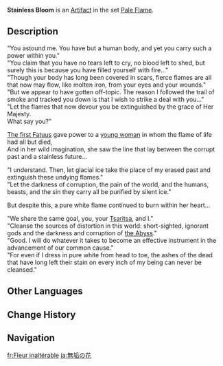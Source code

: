 {{Artifact Infobox
|image = Item Stainless Bloom.png
|set   = Pale Flame
|piece = Flower of Life
}}
{{Description|A hard, blue artificial flower. Its petals shall never wither, nor shall its colors fade.}}
'''Stainless Bloom''' is an [[Artifact]] in the set [[Pale Flame]].

==Description==
"You astound me. You have but a human body, and yet you carry such a power within you."<br />"You claim that you have no tears left to cry, no blood left to shed, but surely this is because you have filled yourself with fire..."<br />"Though your body has long been covered in scars, fierce flames are all that now may flow, like molten iron, from your eyes and your wounds."<br />"But we appear to have gotten off-topic. The reason I followed the trail of smoke and tracked you down is that I wish to strike a deal with you..."<br />"Let the flames that now devour you be extinguished by the grace of Her Majesty.<br />What say you?"

[[Pierro|The first Fatuus]] gave power to a [[Signora|young woman]] in whom the flame of life had all but died,<br />And in her wild imagination, she saw the line that lay between the corrupt past and a stainless future...

"I understand. Then, let glacial ice take the place of my erased past and extinguish these undying flames."<br />"Let the darkness of corruption, the pain of the world, and the humans, beasts, and the sin they carry all be purified by silent ice."

But despite this, a pure white flame continued to burn within her heart...

"We share the same goal, you, your [[Tsaritsa]], and I."<br />"Cleanse the sources of distortion in this world: short-sighted, ignorant gods and the darkness and corruption of [[the Abyss]]."<br />"Good. I will do whatever it takes to become an effective instrument in the advancement of our common cause."<br />"For even if I dress in pure white from head to toe, the ashes of the dead that have long left their stain on every inch of my being can never be cleansed."

==Other Languages==
{{Other Languages
|en      = Stainless Bloom
|zhs     = 无垢之花
|zhs_rm  = Wúgòu zhī Huā
|zht     = 無垢之花
|zht_rm  = Wúgòu zhī Huā
|zh_tl   = Stainless Flower
|ja      = 無垢の花
|ja_rm   = Muku no Hana
|ja_tl   = Spotless Flower
|ko      = 무구의 꽃
|ko_rm   = Mugu-ui Kkot
|ko_tl   = Flower of Pure
|es      = Flor Inmaculada
|es_tl   = Immaculate Flower
|fr      = Fleur inaltérable
|fr_tl   = Imperishable Flower
|ru      = Незапятнанный цветок
|ru_tl   = Stainless Flower
|th      = Stainless Bloom
|vi      = Hoa Hoàn Mỹ
|vi_tl   = 
|de      = Blume der Reinheit
|de_tl   = Flower of Purity
|id      = Stainless Bloom
|pt      = Flor da Purificação
|pt_tl   = 
|tr      = Lekesiz Çiçek
|tr_tl   = 
|it      = Fiore inossidabile
|it_tl   = 
}}

==Change History==
{{Change History|1.5}}

==Navigation==
{{Artifact Set Navbox|Pale Flame}}

[[fr:Fleur inaltérable]]
[[ja:無垢の花]]